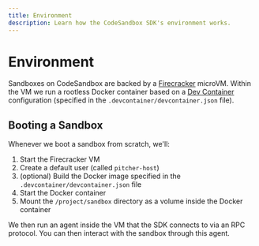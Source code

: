 ```yaml
---
title: Environment
description: Learn how the CodeSandbox SDK's environment works.
---
```



# Environment

Sandboxes on CodeSandbox are backed by a [Firecracker](https://firecracker-microvm.github.io/) microVM. Within the VM we run a rootless Docker container based on a [Dev Container](https://containers.dev/) configuration (specified in the `.devcontainer/devcontainer.json` file).

## Booting a Sandbox

Whenever we boot a sandbox from scratch, we'll:

1. Start the Firecracker VM
2. Create a default user (called `pitcher-host`)
3. (optional) Build the Docker image specified in the `.devcontainer/devcontainer.json` file
4. Start the Docker container
5. Mount the `/project/sandbox` directory as a volume inside the Docker container

We then run an agent inside the VM that the SDK connects to via an RPC protocol. You can then interact with the sandbox through this agent.
